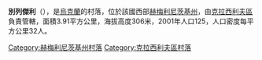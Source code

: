 {{coord|49|34|48|N|27|9|44|E|scale:100000|display=title}}

'''別列傑利'''（{{lang-uk|Берегелі}}），是[[烏克蘭|烏克蘭]]的村落，位於該國西部[[赫梅利尼茨基州|赫梅利尼茨基州]]，由[[克拉西利夫區|克拉西利夫區]]負責管轄，面積3.91平方公里，海拔高度306米，2001年人口125，人口密度每平方公里32人。

{{DEFAULTSORT:Берегелі}}
[[Category:赫梅利尼茨基州村落|Category:赫梅利尼茨基州村落]]
[[Category:克拉西利夫區村落|Category:克拉西利夫區村落]]


{{Khmelnytskyi-geo-stub}}